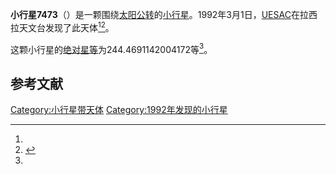 {{Infobox planet
| bgcolour = #FFFFC0
| name = 7473
| symbol = 
| image = 
| caption = 
| discovery = yes
| discovery_ref = 
| discoverer = [[UESAC|UESAC]]
| discovery_site = [[拉西拉天文台|拉西拉天文台]] 
| discovered = 1992年3月1日
| designations = yes
| mp_name = 
| named_after = 
| alt_names = 1992 EC4/ 1982 BB10 / 1990 WZ12 / 1994 PD24
| mp_category = [[主带小行星|主带小行星]]
| orbit_ref = <ref name="a">[http://ssd.jpl.nasa.gov/sbdb.cgi?sstr=7473 7473] {{Wayback|url=http://ssd.jpl.nasa.gov/sbdb.cgi?sstr=7473 |date=20210723224714 }}，小行星數據庫瀏覽器（JPL Small-Body Database Browser）－[[美国国家航空航天局|美国国家航空航天局]]喷气推进实验室</ref>
| epoch = 2456400.5 (2013年4月18日更新)
| aphelion = {{convert|3.069954870735574|AU|km|3|abbr=on|lk=out}}
| perihelion = {{convert|2.610448586578647|AU|km|3|abbr=on}}
| semimajor = {{convert|2.840201728657111|AU|km|3|abbr=on}}
| eccentricity = 0.080893248
| period = 1748.325162 [[日|日]]<br />4.79[[儒略年|儒略年]]
| avg_speed = 
| inclination = 3.112211356929873
| asc_node = 121.5358351876904
| mean_anomaly = 
| arg_peri = 244.4691142004172
| satellites = 
| physical_characteristics = yes
| dimensions = 
| mass = 
| density = 
| surface_grav = 
| escape_velocity = 
| sidereal_day = 
| axial_tilt = 
| pole_ecliptic_lat = 
| pole_ecliptic_lon = 
| albedo = 
| temperatures= 
| temp_name1 = 
| mean_temp_1 = 
| max_temp_1 = 
| temp_name2 = 
| max_temp_2 = 
| spectral_type = 
| abs_magnitude = 244.4691142004172
}}

'''小行星7473'''（{{lang-en|7473}}）是一颗围绕[[太阳|太阳]][[公转|公转]]的[[小行星|小行星]]。1992年3月1日，[[UESAC|UESAC]]在拉西拉天文台发现了此天体<ref name="a" /><ref>{{cite news|title=小行星列表|url=http://cfa-www.harvard.edu/iau/lists/NumberedMPs.txt|accessdate=2013-07-08|newspaper=哈佛大学|archive-date=2008-05-17|archive-url=https://web.archive.org/web/20080517010638/http://cfa-www.harvard.edu/iau/lists/NumberedMPs.txt|dead-url=no}}</ref>。

这颗小行星的[[绝对星等|绝对星等]]为244.4691142004172等<ref name="a" />。

==参考文献==
{{reflist}}
{{Minor Planet Number|[[小行星7472|小行星7472]]|[[小行星7474|小行星7474]]}}

{{小天体}}

[[Category:小行星带天体|Category:小行星带天体]]
[[Category:1992年发现的小行星|Category:1992年发现的小行星]]

{{asteroid-stub}}